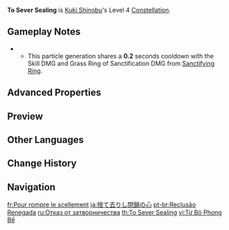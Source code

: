 {{Constellation Infobox
|image       = Constellation To Sever Sealing.png
|description = When the Normal, Charged, or Plunging Attacks of the character affected by Shinobu's Grass Ring of Sanctification hit opponents, a Thundergrass Mark will land on the opponent's position and deal {{Color|AoE Electro DMG}} based on 9.7% of Shinobu's Max [[HP]].<br>This effect can occur once every 5s.
|level       = 4
|character   = Kuki Shinobu
|utility1    = Normal Attack
|utility2    = Charged Attack
|utility3    = Plunging Attack
|utility4    = AoE
|utility5    = Effect Triggered by Normal Attack Hit
|scale_att1  = Max HP
}}
'''To Sever Sealing''' is [[Kuki Shinobu]]'s Level 4 [[Constellation]].

==Gameplay Notes==
* {{Talent Note|particles|Thundergrass Mark|0.45}}
** This particle generation shares a '''0.2''' seconds cooldown with the Skill DMG and Grass Ring of Sanctification DMG from [[Sanctifying Ring]].

==Advanced Properties==
{{Advanced Properties
|title   = Thundergrass Mark
|gu      = 1U
|icdtag  = none
|poise   = 20
|impulse = 2
}}

==Preview==
{{Preview
|file1    = To Sever Sealing Preview
}}

==Other Languages==
{{Other Languages
|en      = To Sever Sealing
|zhs     = 割舍封闭之心
|zhs_rm  = Gēshě Fēngbì zhī Xīn
|zht     = 割捨封閉之心
|zht_rm  = Gēshě Fēngbì zhī Xīn
|zh_tl   = Forsake Mind of Sealing
|ja      = 捨て去りし閉鎖の心
|ja_rm   = Sutesarishi Heisa no Kokoro
|ja_tl   = Abandoned Mind of Sealing
|ko      = {{tt|단절|斷切}}을 떨쳐내는 마음
|ko_rm   = Danjeol-eul Tteolchyeonaeneun Maeum
|ko_tl   = Mind that Shrugs Off Severance
|es      = Reniego de la reclusión
|es_tl   = Denial of Seclusion
|fr      = Pour rompre le scellement
|fr_tl   = To Destroy the Sealing
|ru      = Отказ от затворничества
|ru_tl   = Rejection of Seclusion
|th      = To Sever Sealing
|vi      = Từ Bỏ Phong Bế
|vi_tl   = 
|de      = Verzicht auf Verschlossenheit
|de_tl   = Renunciation of Reservedness
|id      = To Sever Sealing
|pt      = Reclusão Renegada
|pt_tl   = 
|tr      = Mührü Boz
|tr_tl   = Break the Seal
|it      = Sigillo spezzato
|it_tl   = Broken Seal
}}

==Change History==
{{Change History|2.7}}

==Navigation==
{{Talent Navbox|Kuki Shinobu}}

[[fr:Pour rompre le scellement]]
[[ja:捨て去りし閉鎖の心]]
[[pt-br:Reclusão Renegada]]
[[ru:Отказ от затворничества]]
[[th:To Sever Sealing]]
[[vi:Từ Bỏ Phong Bế]]